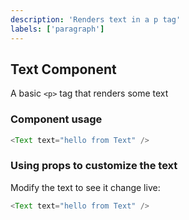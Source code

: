 ```yaml
---
description: 'Renders text in a p tag'
labels: ['paragraph']
---
```



## Text Component

A basic `<p>` tag that renders some text

### Component usage

```js
<Text text="hello from Text" />
```

### Using props to customize the text

Modify the text to see it change live:

```js live
<Text text="hello from Text" />
```
